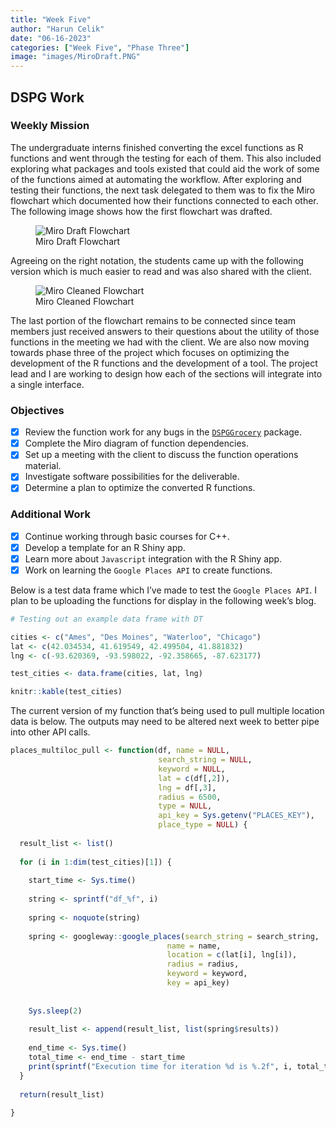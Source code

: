 ```yaml
---
title: "Week Five"
author: "Harun Celik"
date: "06-16-2023"
categories: ["Week Five", "Phase Three"]
image: "images/MiroDraft.PNG"
---
```


## DSPG Work

### Weekly Mission

The undergraduate interns finished converting the excel functions as R functions and went through the testing for each of them. This also included exploring what packages and tools existed that could aid the work of some of the functions aimed at automating the workflow. After exploring and testing their functions, the next task delegated to them was to fix the Miro flowchart which documented how their functions connected to each other. The following image shows how the first flowchart was drafted.

![Miro Draft Flowchart](images/MiroDraft.PNG)

Agreeing on the right notation, the students came up with the following version which is much easier to read and was also shared with the client.

![Miro Cleaned Flowchart](images/MiroCleaned.png)

The last portion of the flowchart remains to be connected since team members just received answers to their questions about the utility of those functions in the meeting we had with the client. We are also now moving towards phase three of the project which focuses on optimizing the development of the R functions and the development of a tool. The project lead and I are working to design how each of the sections will integrate into a single interface.

### Objectives

-   [x] Review the function work for any bugs in the [`DSPGGrocery`](https://github.com/DSPG-2023/Grocery) package.
-   [x] Complete the Miro diagram of function dependencies.
-   [x] Set up a meeting with the client to discuss the function operations material.
-   [x] Investigate software possibilities for the deliverable.
-   [x] Determine a plan to optimize the converted R functions.

### Additional Work

-   [x] Continue working through basic courses for C++.
-   [x] Develop a template for an R Shiny app.
-   [x] Learn more about `Javascript` integration with the R Shiny app.
-   [x] Work on learning the `Google Places API` to create functions.

Below is a test data frame which I've made to test the `Google Places API`. I plan to be uploading the functions for display in the following week's blog.

```r
# Testing out an example data frame with DT

cities <- c("Ames", "Des Moines", "Waterloo", "Chicago")
lat <- c(42.034534, 41.619549, 42.499504, 41.881832)
lng <- c(-93.620369, -93.598022, -92.358665, -87.623177)

test_cities <- data.frame(cities, lat, lng)
```

```r
knitr::kable(test_cities)
```

The current version of my function that's being used to pull multiple location data is below. The outputs may need to be altered next week to better pipe into other API calls.

```r

places_multiloc_pull <- function(df, name = NULL, 
                                 search_string = NULL, 
                                 keyword = NULL, 
                                 lat = c(df[,2]),
                                 lng = df[,3],
                                 radius = 6500, 
                                 type = NULL, 
                                 api_key = Sys.getenv("PLACES_KEY"), 
                                 place_type = NULL) {
  
  result_list <- list()
  
  for (i in 1:dim(test_cities)[1]) {
    
    start_time <- Sys.time()
    
    string <- sprintf("df_%f", i)
    
    spring <- noquote(string) 
    
    spring <- googleway::google_places(search_string = search_string, 
                                   name = name, 
                                   location = c(lat[i], lng[i]), 
                                   radius = radius, 
                                   keyword = keyword, 
                                   key = api_key)
    
    
    Sys.sleep(2)
    
    result_list <- append(result_list, list(spring$results))
    
    end_time <- Sys.time()
    total_time <- end_time - start_time
    print(sprintf("Execution time for iteration %d is %.2f", i, total_time))
  }
  
  return(result_list)
  
}
```
